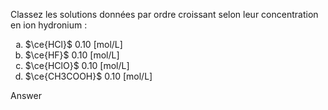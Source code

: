 ::: {.Exercise data-latex=""}

Classez les solutions données par ordre croissant selon leur concentration en ion hydronium :

a. $\ce{HCl}$ 0.10 [mol/L]
\vspace{\stretch{1}}
b. $\ce{HF}$ 0.10 [mol/L]
\vspace{\stretch{1}}
c. $\ce{HClO}$ 0.10 [mol/L]
\vspace{\stretch{1}}
d. $\ce{CH3COOH}$ 0.10 [mol/L]


:::

::: {.Answer data-latex=""}

Answer

:::
